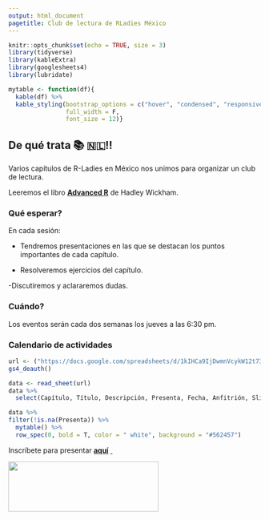 ```yaml
---
output: html_document
pagetitle: Club de lectura de RLadies México 
---
```


```r
knitr::opts_chunk$set(echo = TRUE, size = 3)
library(tidyverse)
library(kableExtra)
library(googlesheets4)
library(lubridate)

mytable <- function(df){
  kable(df) %>%
  kable_styling(bootstrap_options = c("hover", "condensed", "responsive"),
                full_width = F,
                font_size = 12)}
```

## De qué trata &#x1F4DA; &#x1f1f3;&#x1f1f1;!!

Varios capítulos de R-Ladies en México nos unimos para organizar un club de lectura.

Leeremos el libro [**Advanced R**](https://adv-r.hadley.nz/) de Hadley Wickham.

### Qué esperar?
En cada sesión:

- Tendremos presentaciones en las que se destacan los puntos importantes de cada capítulo.

- Resolveremos ejercicios del capítulo.
  
-Discutiremos y aclararemos dudas.
   
### Cuándo?

Los eventos serán cada dos semanas los jueves a las 6:30 pm. 

### Calendario de actividades

```r

url <- ("https://docs.google.com/spreadsheets/d/1kIHCa9IjDwmnVcykW12t73Nb7xwb_YJcxXVzi-GlKJw/edit#gid=0") 
gs4_deauth()

data <- read_sheet(url)
data %>% 
  select(Capítulo, Título, Descripción, Presenta, Fecha, Anfitrión, Slides)

```

```r
data %>% 
filter(!is.na(Presenta)) %>% 
  mytable() %>% 
  row_spec(0, bold = T, color = " white", background = "#562457")
```

Inscríbete para presentar [**aquí**](https://docs.google.com/spreadsheets/d/1KY4rK6Ky8jJIW4czZMkGxpR9v0Le169ibcGxXdRK_zc/edit?usp=sharing)
<a href="https://github.com/RLadiesMX/club-lectura-advr"> </i>&nbsp; </a><br>

<img src="R-LadiesGlobal_RBG_online_LogoWithText_Horizontal.png" width="300" height="100" />


